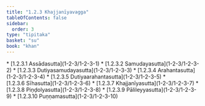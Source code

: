 ```yaml
---
title: "1.2.3 Khajjanīyavagga"
tableOfContents: false
sidebar:
  order: 3
type: "tipitaka"
basket: "su"
book: "khan"
---
```



<DynamicBreadcrumb />



<TableOfContents book="khan" section="1.2.3">
* [1.2.3.1 Assādasutta](1-2-3/1-2-3-1)
* [1.2.3.2 Samudayasutta](1-2-3/1-2-3-2)
* [1.2.3.3 Dutiyasamudayasutta](1-2-3/1-2-3-3)
* [1.2.3.4 Arahantasutta](1-2-3/1-2-3-4)
* [1.2.3.5 Dutiyaarahantasutta](1-2-3/1-2-3-5)
* [1.2.3.6 Sīhasutta](1-2-3/1-2-3-6)
* [1.2.3.7 Khajjanīyasutta](1-2-3/1-2-3-7)
* [1.2.3.8 Piṇḍolyasutta](1-2-3/1-2-3-8)
* [1.2.3.9 Pālileyyasutta](1-2-3/1-2-3-9)
* [1.2.3.10 Puṇṇamasutta](1-2-3/1-2-3-10)
</TableOfContents>